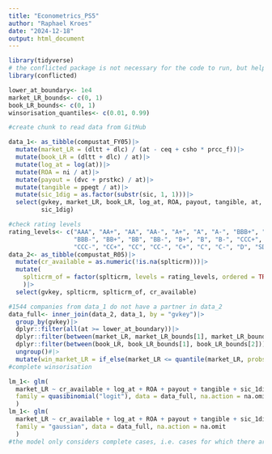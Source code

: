 ```yaml
---
title: "Econometrics_PS5"
author: "Raphael Kroes"
date: "2024-12-18"
output: html_document
---
```


```r
library(tidyverse)
# the conflicted package is not necessary for the code to run, but helpful in producing it
library(conflicted)
```
```r
lower_at_boundary<- 1e4
market_LR_bounds<- c(0, 1)
book_LR_bounds<- c(0, 1)
winsorisation_quantiles<- c(0.01, 0.99)
```

```r
#create chunk to read data from GitHub

```

```r
data_1<- as_tibble(compustat_FY05)|>
  mutate(market_LR = (dltt + dlc) / (at - ceq + csho * prcc_f))|>
  mutate(book_LR = (dltt + dlc) / at)|>
  mutate(log_at = log(at))|>
  mutate(ROA = ni / at)|>
  mutate(payout = (dvc + prstkc) / at)|>
  mutate(tangible = ppegt / at)|>
  mutate(sic_1dig = as.factor(substr(sic, 1, 1)))|>
  select(gvkey, market_LR, book_LR, log_at, ROA, payout, tangible, at, sic, 
         sic_1dig)

#check rating levels
rating_levels<- c("AAA", "AA+", "AA", "AA-", "A+", "A", "A-", "BBB+", "BBB",
                  "BBB-", "BB+", "BB", "BB-", "B+", "B", "B-", "CCC+", "CCC",
                  "CCC-", "CC+", "CC", "CC-", "C+", "C", "C-", "D", "SD")
data_2<- as_tibble(compustat_R05)|>
  mutate(cr_available = as.numeric(!is.na(splticrm)))|>
  mutate(
    splticrm_of = factor(splticrm, levels = rating_levels, ordered = TRUE)
    )|>
  select(gvkey, splticrm, splticrm_of, cr_available)

```
```r
#1544 companies from data_1 do not have a partner in data_2
data_full<- inner_join(data_2, data_1, by = "gvkey")|>
  group_by(gvkey)|>
  dplyr::filter(all(at >= lower_at_boundary))|>
  dplyr::filter(between(market_LR, market_LR_bounds[1], market_LR_bounds[2]))|>
  dplyr::filter(between(book_LR, book_LR_bounds[1], book_LR_bounds[2]))|>
  ungroup()#|>
  mutate(win_market_LR = if_else(market_LR <= quantile(market_LR, probs = winsorisation_quantiles[1])))
#complete winsorisation
```
```r
lm_1<- glm(
  market_LR ~ cr_available + log_at + ROA + payout + tangible + sic_1dig,
  family = quasibinomial("logit"), data = data_full, na.action = na.omit
  )
lm_1<- glm(
  market_LR ~ cr_available + log_at + ROA + payout + tangible + sic_1dig,
  family = "gaussian", data = data_full, na.action = na.omit
  )
#the model only considers complete cases, i.e. cases for which there are no NAs.
```

